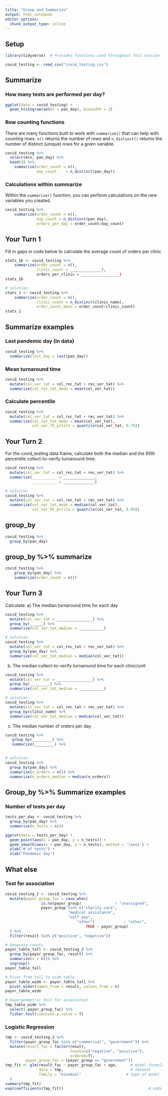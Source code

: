 ```yaml
---
title: "Group and Summarize"
output: html_notebook
editor_options: 
  chunk_output_type: inline
---
```


## Setup

```r
library(tidyverse)  # Provides functions used throughout this session

covid_testing <- read_csv("covid_testing.csv")
```

## Summarize

### How many tests are performed per day?

```r
ggplot(data = covid_testing) +
  geom_histogram(aes(x = pan_day), binwidth = 1)
```


### Row counting functions

There are many functions built to work with `summarize()` that can help with counting rows. `n()` returns the number of rows and `n_distinct()` returns the number of distinct (unique) rows for a given variable.

```r
covid_testing %>%
  select(mrn, pan_day) %>%
  head(4) %>%
	summarize(order_count = n(),
	          day_count    = n_distinct(pan_day)) 
```

### Calculations within summarize

Within the `summarize()` function, you can perform calculations on the new variables you created.

```r
covid_testing %>%
	summarize(order_count = n(),
	          day_count = n_distinct(pan_day),
	          orders_per_day = order_count/day_count)
```

## Your Turn 1

Fill in gaps in code below to calculate the average count of orders per clinic

```r
stats_1b <- covid_testing %>%
	summarize(order_count = n(),
	          clinic_count = ______________),
	          orders_per_clinic = _________________)
stats_1b
```

```r
# solution
stats_1 <- covid_testing %>%
	summarize(order_count = n(),
	          clinic_count = n_distinct(clinic_name),
	          order_count_mean = order_count/clinic_count)
stats_1
```

## Summarize examples

### Last pandemic day (in data)

```r
covid_testing %>%
  summarize(last_day = last(pan_day))
```

### Mean turnaround time

```r
covid_testing %>%
  mutate(col_ver_tat = col_rec_tat + rec_ver_tat) %>%
  summarize(col_ver_tat_mean = mean(col_ver_tat))
```

### Calculate percentile

```r
covid_testing %>%
  mutate(col_ver_tat = col_rec_tat + rec_ver_tat) %>%
  summarize(col_ver_tat_mean = mean(col_ver_tat),
            col_ver_75_pctile = quantile(col_ver_tat, 0.75))
```

## Your Turn 2

For the covid_testing data frame, calculate both the median and the 95th percentile collect-to-verify turnaround time.

```r
covid_testing %>%
  mutate(col_ver_tat = col_rec_tat + rec_ver_tat) %>%
  summarize(___________ = ______________,
            ___________ = ______________)
```

```r
# solution
covid_testing %>%
  mutate(col_ver_tat = col_rec_tat + rec_ver_tat) %>%
  summarize(col_ver_tat_mean = median(col_ver_tat),
            col_ver_95_pctile = quantile(col_ver_tat, 0.95))
```

## group_by

```r
covid_testing %>% 
  group_by(pan_day)
```

## group_by %>% summarize

```r
covid_testing %>%
	group_by(pan_day) %>%
	summarize(order_count = n())
```

## Your Turn 3

Calculate: 
a) The median turnaround time for each day

```r
covid_testing %>%
  mutate(col_ver_tat = ________________) %>%
  group_by(______) %>%
  summarize(col_ver_tat_median = ___________)
```

```r
# solution
covid_testing %>%
  mutate(col_ver_tat = col_rec_tat + rec_ver_tat) %>%
  group_by(pan_day) %>%
  summarize(col_ver_tat_median = median(col_ver_tat))
```

b) The median collect-to-verify turnaround time for each clinic/unit

```r
covid_testing %>%
  mutate(col_ver_tat = ________________) %>%
  group_by(_________) %>%
  summarize(col_ver_tat_median = ___________)
```

```r
# solution
covid_testing %>%
  mutate(col_ver_tat = col_rec_tat + rec_ver_tat) %>%
  group_by(clinic_name) %>%
  summarize(col_ver_tat_median = median(col_ver_tat))
```

c) The median number of orders per day

```r
covid_testing %>%
   group_by(_________) %>%
   summarize(_________) %>%
  
```

```r
# solution
covid_testing %>%
  group_by(pan_day) %>%
  summarize(n_orders = n()) %>%
  summarize(n_orders_median = median(n_orders))
```

## Group_by %>% Summarize examples

### Number of tests per day

```r
tests_per_day <- covid_testing %>%
  group_by(pan_day) %>%
  summarize(n_tests = n())

ggplot(data = tests_per_day) +
  geom_point(aes(x = pan_day, y = n_tests)) +
  geom_smooth(aes(x = pan_day, y = n_tests), method = 'loess') +
  ylab("# of tests") +
  xlab("Pandemic day")
```

## What else

### Test for association

```r
covid_testing_2 <- covid_testing %>%
  mutate(payor_group_fac = case_when(
				is.na(payor_group) 			     ~ "unassigned",
				payor_group %in% c("charity care", 
						    "medical assistance", 
						    "self pay", 
					            "other") 		     ~ "other",
									TRUE ~ payor_group)
  ) %>%
  filter(result %in% c("positive", "negative"))
```

```r
# Generate counts
payor_table_tall <- covid_testing_2 %>% 
  group_by(payor_group_fac, result) %>%
  summarize(n = n()) %>%
  ungroup()
payor_table_tall

# Pivot from tall to wide table
payor_table_wide <- payor_table_tall %>%
  pivot_wider(names_from = result, values_from = n)
payor_table_wide
```

```r
# Hypergeometric test for association
tmp_table_wide %>%
  select(-payor_group_fac) %>%
  fisher.test(simulate.p.value = T)
```

### Logistic Regression

```r
tmp <- covid_testing_2 %>%
  filter(payor_group_fac %in% c("commercial", "government")) %>%
  mutate(result_fac = factor(result, 
                             levels=c("negative", "positive"), 
                             ordered=T),
         payor_group_fac = (payor_group == "government"))
tmp_fit <- glm(result_fac ~ payor_group_fac + age,  	# model formula
               data = tmp,                           	# dataset
               family = "binomial"                    # type of model
  )
summary(tmp_fit)
exp(coefficients(tmp_fit))  					                # odds
```

